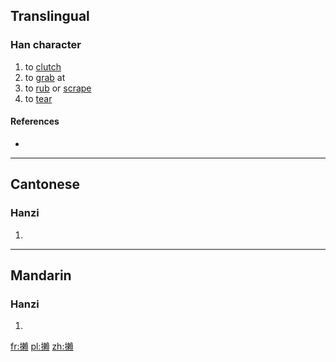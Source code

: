 ==Translingual==

===Han character===
{{Han char|rn=64|rad=手|as=16|sn=19|four=|canj=手木中金 (QDLC)|ids=⿰[[扌]][[賴]]}}

# to [[clutch]]
# to [[grab]] at
# to [[rub]] or [[scrape]]
# to [[tear]]

====References====
* {{Han ref|kx=0462.320|dkj=12961|dj=0811.320|hdz=31982.070|uh=650B|ud=25867}}

----

==Cantonese==

===Hanzi===
{{yue-hanzi|jyut=[[laa2]], [[laai6]]|y=la2, laai6}}

# {{defn|lang=yue|sort=手16}}

----

==Mandarin==

===Hanzi===
{{cmn-hanzi|pin=[[là]] ([[la4]])|wg=la<sup>4</sup>}}

# {{defn|lang=cmn|sort=手16}}

[[fr:攋]]
[[pl:攋]]
[[zh:攋]]